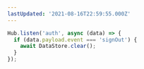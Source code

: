 ```yaml
---
lastUpdated: '2021-08-16T22:59:55.000Z'
---
```

```js
Hub.listen('auth', async (data) => {
  if (data.payload.event === 'signOut') {
    await DataStore.clear();
  }
});
```
